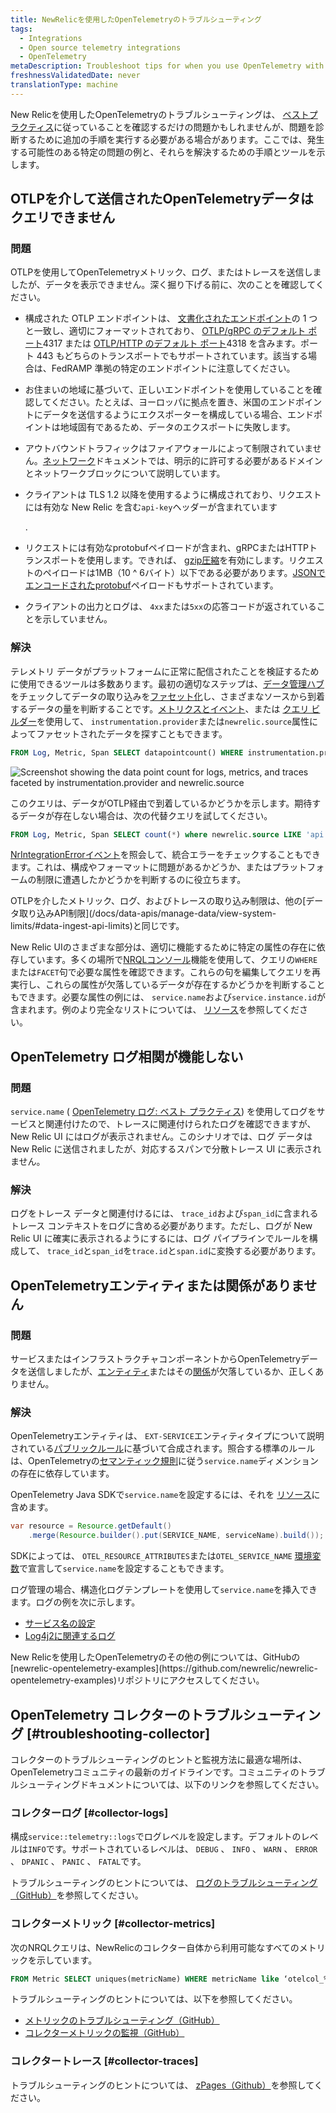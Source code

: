 ```yaml
---
title: NewRelicを使用したOpenTelemetryのトラブルシューティング
tags:
  - Integrations
  - Open source telemetry integrations
  - OpenTelemetry
metaDescription: Troubleshoot tips for when you use OpenTelemetry with New Relic
freshnessValidatedDate: never
translationType: machine
---
```



New Relicを使用したOpenTelemetryのトラブルシューティングは、 [ベストプラクティス](/docs/more-integrations/open-source-telemetry-integrations/opentelemetry/opentelemetry-concepts)に従っていることを確認するだけの問題かもしれませんが、問題を診断するために追加の手順を実行する必要がある場合があります。ここでは、発生する可能性のある特定の問題の例と、それらを解決するための手順とツールを示します。

## OTLPを介して送信されたOpenTelemetryデータはクエリできません

### 問題

OTLPを使用してOpenTelemetryメトリック、ログ、またはトレースを送信しましたが、データを表示できません。深く掘り下げる前に、次のことを確認してください。

* 構成された OTLP エンドポイントは、 [文書化されたエンドポイント](/docs/more-integrations/open-source-telemetry-integrations/opentelemetry/get-started/opentelemetry-set-up-your-app/#review-settings)の 1 つと一致し、適切にフォーマットされており、 [OTLP/gRPC のデフォルト ポート](https://github.com/open-telemetry/opentelemetry-specification/blob/v1.8.0/specification/protocol/otlp.md#otlpgrpc-default-port)4317 または [OTLP/HTTP のデフォルト ポート](https://github.com/open-telemetry/opentelemetry-specification/blob/v1.8.0/specification/protocol/otlp.md#otlphttp-default-port)4318 を含みます。ポート 443 もどちらのトランスポートでもサポートされています。該当する場合は、FedRAMP 準拠の特定のエンドポイントに注意してください。

* お住まいの地域に基づいて、正しいエンドポイントを使用していることを確認してください。たとえば、ヨーロッパに拠点を置き、米国のエンドポイントにデータを送信するようにエクスポーターを構成している場合、エンドポイントは地域固有であるため、データのエクスポートに失敗します。

* アウトバウンドトラフィックはファイアウォールによって制限されていません。[ネットワーク](/docs/using-new-relic/cross-product-functions/install-configure/networks/#opentelemetry)ドキュメントでは、明示的に許可する必要があるドメインとネットワークブロックについて説明しています。

* クライアントは TLS 1.2 以降を使用するように構成されており、リクエストには有効な New Relic を含む`api-key`ヘッダーが含まれています

  <InlinePopover type="licenseKey"/>

  .

* リクエストには有効なprotobufペイロードが含まれ、gRPCまたはHTTPトランスポートを使用します。できれば、 [gzip圧縮](/docs/more-integrations/open-source-telemetry-integrations/opentelemetry/opentelemetry-concepts/#compression)を有効にします。リクエストのペイロードは1MB（10 ^ 6バイト）以下である必要があります。[JSONでエンコードされたprotobuf](https://github.com/open-telemetry/opentelemetry-specification/blob/v1.8.0/specification/protocol/otlp.md#otlphttp-connection)ペイロードもサポートされています。

* クライアントの出力とログは、 `4xx`または`5xx`の応答コードが返されていることを示していません。

### 解決

テレメトリ データがプラットフォームに正常に配信されたことを検証するために使用できるツールは多数あります。最初の適切なステップは、[データ管理ハブ](/docs/data-apis/manage-data/manage-your-data/)をチェックしてデータの取り込みを[ファセット化](/docs/data-apis/manage-data/manage-data-coming-new-relic/#facet-data-ingest)し、さまざまなソースから到着するデータの量を判断することです。[メトリクスとイベント](/docs/query-your-data/explore-query-data/browse-data/introduction-data-explorer/#use-case-troubleshooting)、または [クエリ ビルダー](/docs/query-your-data/explore-query-data/query-builder/use-advanced-nrql-mode-query-data)を使用して、 `instrumentation.provider`または`newrelic.source`属性によってファセットされたデータを探すこともできます。

```sql
FROM Log, Metric, Span SELECT datapointcount() WHERE instrumentation.provider = 'opentelemetry' FACET instrumentation.provider, newrelic.source
```

<img
  title="Screenshot showing the data point count for logs, metrics, and traces faceted by instrumentation.provider and newrelic.source"
  alt="Screenshot showing the data point count for logs, metrics, and traces faceted by instrumentation.provider and newrelic.source"
  src={moreintegrationsOtlpFacetQuery}
/>

このクエリは、データがOTLP経由で到着しているかどうかを示します。期待するデータが存在しない場合は、次の代替クエリを試してください。

```sql
FROM Log, Metric, Span SELECT count(*) where newrelic.source LIKE 'api.%.otlp'
```

[NrIntegrationErrorイベント](/docs/data-apis/manage-data/nrintegrationerror/)を照会して、統合エラーをチェックすることもできます。これは、構成やフォーマットに問題があるかどうか、またはプラットフォームの制限に遭遇したかどうかを判断するのに役立ちます。

<Callout variant="important">
  OTLPを介したメトリック、ログ、およびトレースの取り込み制限は、他の[データ取り込みAPI制限](/docs/data-apis/manage-data/view-system-limits/#data-ingest-api-limits)と同じです。
</Callout>

New Relic UIのさまざまな部分は、適切に機能するために特定の属性の存在に依存しています。多くの場所で[NRQLコンソール](/docs/query-your-data/explore-query-data/query-builder/nrql-console/)機能を使用して、クエリの`WHERE`または`FACET`句で必要な属性を確認できます。これらの句を編集してクエリを再実行し、これらの属性が欠落しているデータが存在するかどうかを判断することもできます。必要な属性の例には、 `service.name`および`service.instance.id`が含まれます。例のより完全なリストについては、 [リソース](/docs/more-integrations/open-source-telemetry-integrations/opentelemetry/opentelemetry-concepts/#resources)を参照してください。

## OpenTelemetry ログ相関が機能しない

### 問題

`service.name` ( [OpenTelemetry ログ: ベスト プラクティス](/docs/more-integrations/open-source-telemetry-integrations/opentelemetry/best-practices/opentelemetry-best-practices-logs)) を使用してログをサービスと関連付けたので、トレースに関連付けられたログを確認できますが、New Relic UI にはログが表示されません。このシナリオでは、ログ データは New Relic に送信されましたが、対応するスパンで分散トレース UI に表示されません。

### 解決

ログをトレース データと関連付けるには、 `trace_id`および`span_id`に含まれるトレース コンテキストをログに含める必要があります。ただし、ログが New Relic UI に確実に表示されるようにするには、ログ パイプラインでルールを構成して、 `trace_id`と`span_id`を`trace.id`と`span.id`に変換する必要があります。

## OpenTelemetryエンティティまたは関係がありません

### 問題

サービスまたはインフラストラクチャコンポーネントからOpenTelemetryデータを送信しましたが、[エンティティ](/docs/new-relic-one/use-new-relic-one/core-concepts/what-entity-new-relic/)またはその[関係](/docs/new-relic-one/use-new-relic-one/core-concepts/what-entity-new-relic/#related-entities)が欠落しているか、正しくありません。

### 解決

OpenTelemetryエンティティは、 `EXT-SERVICE`エンティティタイプについて説明されている[パブリックルール](https://github.com/newrelic/entity-definitions/blob/b8e75d839eed7859044a9bb601a62e5323107350/definitions/ext-service/definition.yml)に基づいて合成されます。照合する標準のルールは、OpenTelemetryの[セマンティック規則](https://github.com/open-telemetry/opentelemetry-specification/blob/527206ea49e384de957eda105d9425aa8fefca25/specification/overview.md#semantic-conventions)に従う`service.name`ディメンションの存在に依存しています。

OpenTelemetry Java SDKで`service.name`を設定するには、それを [リソース](/docs/more-integrations/open-source-telemetry-integrations/opentelemetry/opentelemetry-concepts/#resources)に含めます。

```java
var resource = Resource.getDefault()
    .merge(Resource.builder().put(SERVICE_NAME, serviceName).build());
```

SDKによっては、 `OTEL_RESOURCE_ATTRIBUTES`または`OTEL_SERVICE_NAME` [環境変数](https://github.com/open-telemetry/opentelemetry-specification/blob/20c82de552d08428e8cadaaef3e6cb46812f7c00/specification/sdk-environment-variables.md#general-sdk-configuration)で宣言して`service.name`を設定することもできます。

ログ管理の場合、構造化ログテンプレートを使用して`service.name`を挿入できます。ログの例を次に示します。

* [サービス名の設定](https://github.com/newrelic/newrelic-opentelemetry-examples/blob/e28b30f621545c0b14189955bec850b25a7f3235/java/otlp-nr-mapping/testCases/log/kitchen-sink-log-proto.json#L48-L53)
* [Log4j2に関連するログ](https://github.com/newrelic/newrelic-opentelemetry-examples/tree/ab6f89ac97ffb26d8e66ae6a1200ac3607538bd2/java/logs-in-context-log4j2)

<Callout variant="tip">
  New Relicを使用したOpenTelemetryのその他の例については、GitHubの[newrelic-opentelemetry-examples](https://github.com/newrelic/newrelic-opentelemetry-examples)リポジトリにアクセスしてください。
</Callout>

## OpenTelemetry コレクターのトラブルシューティング [#troubleshooting-collector]

コレクターのトラブルシューティングのヒントと監視方法に最適な場所は、OpenTelemetryコミュニティの最新のガイドラインです。コミュニティのトラブルシューティングドキュメントについては、以下のリンクを参照してください。

### コレクターログ [#collector-logs]

構成`service::telemetry::logs`でログレベルを設定します。デフォルトのレベルは`INFO`です。サポートされているレベルは、 `DEBUG` 、 `INFO` 、 `WARN` 、 `ERROR` 、 `DPANIC` 、 `PANIC` 、 `FATAL`です。

トラブルシューティングのヒントについては、 [ログのトラブルシューティング（GitHub）](https://github.com/open-telemetry/opentelemetry-collector/blob/main/docs/troubleshooting.md#logs)を参照してください。

### コレクターメトリック [#collector-metrics]

次のNRQLクエリは、NewRelicのコレクター自体から利用可能なすべてのメトリックを示しています。

```sql
FROM Metric SELECT uniques(metricName) WHERE metricName like ‘otelcol_%’ LIMIT MAX
```

トラブルシューティングのヒントについては、以下を参照してください。

* [メトリックのトラブルシューティング（GitHub）](https://github.com/open-telemetry/opentelemetry-collector/blob/main/docs/troubleshooting.md#metrics)
* [コレクターメトリックの監視（GitHub）](https://github.com/open-telemetry/opentelemetry-collector/blob/main/docs/monitoring.md)

### コレクタートレース [#collector-traces]

トラブルシューティングのヒントについては、 [zPages（Github）](https://github.com/open-telemetry/opentelemetry-collector/blob/main/docs/troubleshooting.md#zpages)を参照してください。
